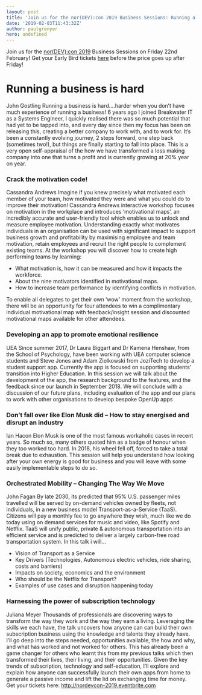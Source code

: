 ```yaml
---
layout: post
title: 'Join us for the nor(DEV):con 2019 Business Sessions: Running a business is hard!'
date: '2019-02-03T11:43:32Z'
author: paulgrenyer
hero: undefined
---
```




Join us for the [nor(DEV):con 2019](http://nordevcon.com) Business Sessions on Friday 22nd February! Get your Early Bird tickets [here](http://nordevcon-2019.eventbrite.com) before the price goes up after Friday!

# Running a business is hard

John Gostling Running a business is hard….harder when you don’t have much experience of running a business! 6 years ago I joined Breakwater IT as a Systems Engineer, I quickly realised there was so much potential that had yet to be tapped into, and every day since then my focus has been on releasing this, creating a better company to work with, and to work for. It’s been a constantly evolving journey, 2 steps forward, one step back (sometimes two!), but things are finally starting to fall into place. This is a very open self-appraisal of the how we have transformed a loss making company into one that turns a profit and is currently growing at 20% year on year.

### Crack the motivation code!

Cassandra Andrews Imagine if you knew precisely what motivated each member of your team, how motivated they were and what you could do to improve their motivation! Cassandra Andrews interactive workshop focuses on motivation in the workplace and introduces ‘motivational maps’, an incredibly accurate and user-friendly tool which enables us to unlock and measure employee motivation. Understanding exactly what motivates individuals in an organisation can be used with significant impact to support business growth and profitability by maximising employee and team motivation, retain employees and recruit the right people to complement existing teams. At the workshop you will discover how to create high performing teams by learning:

- What motivation is, how it can be measured and how it impacts the workforce.
- About the nine motivators identified in motivational maps.
- How to increase team performance by identifying conflicts in motivation.

To enable all delegates to get their own ‘wow’ moment from the workshop, there will be an opportunity for four attendees to win a complimentary individual motivational map with feedback/insight session and discounted motivational maps available for other attendees.

### Developing an app to promote emotional resilience

UEA Since summer 2017, Dr Laura Biggart and Dr Kamena Henshaw, from the School of Psychology, have been working with UEA computer science students and Steve Jones and Adam Ziolkowski from JoziTech to develop a student support app. Currently the app is focused on supporting students’ transition into Higher Education. In this session we will talk about the development of the app, the research background to the features, and the feedback since our launch in September 2018. We will conclude with a discussion of our future plans, including evaluation of the app and our plans to work with other organisations to develop bespoke OpenUp apps

### Don’t fall over like Elon Musk did – How to stay energised and disrupt an industry

Ian Hacon Elon Musk is one of the most famous workaholic cases in recent years. So much so, many others quoted him as a badge of honour when they too worked too hard. In 2018, his wheel fell off, forced to take a total break due to exhaustion. This session will help you understand how looking after your own energy is good for business and you will leave with some easily implementable steps to do so.

### Orchestrated Mobility – Changing The Way We Move

John Fagan By late 2030, its predicted that 95% U.S. passenger miles travelled will be served by on-demand vehicles owned by fleets, not individuals, in a new business model Transport-as-a-Service (TaaS). Citizens will pay a monthly fee to go anywhere they wish, much like we do today using on demand services for music and video, like Spotify and Netflix. TaaS will unify public, private & autonomous transportation into an efficient service and is predicted to deliver a largely carbon-free road transportation system. In this talk i will…

- Vision of Transport as a Service
- Key Drivers (Technologies, Autonomous electric vehicles, ride sharing, costs and barriers)
- Impacts on society, economics and the environment
- Who should be the Netflix for Transport?
- Examples of use cases and disruption happening today

### Harnessing the power of subscription technology

Juliana Meyer Thousands of professionals are discovering ways to transform the way they work and the way they earn a living. Leveraging the skills we each have, the talk uncovers how anyone can can build their own subscription business using the knowledge and talents they already have. I’ll go deep into the steps needed, opportunities available, the how and why, and what has worked and not worked for others. This has already been a game changer for others who learnt this from my previous talks which then transformed their lives, their living, and their opportunities. Given the key trends of subscription, technology and self-education, I’ll explore and explain how anyone can successfully launch their own apps from home to generate a passive income and lift the lid on exchanging time for money. Get your tickets here: <http://nordevcon-2019.eventbrite.com>